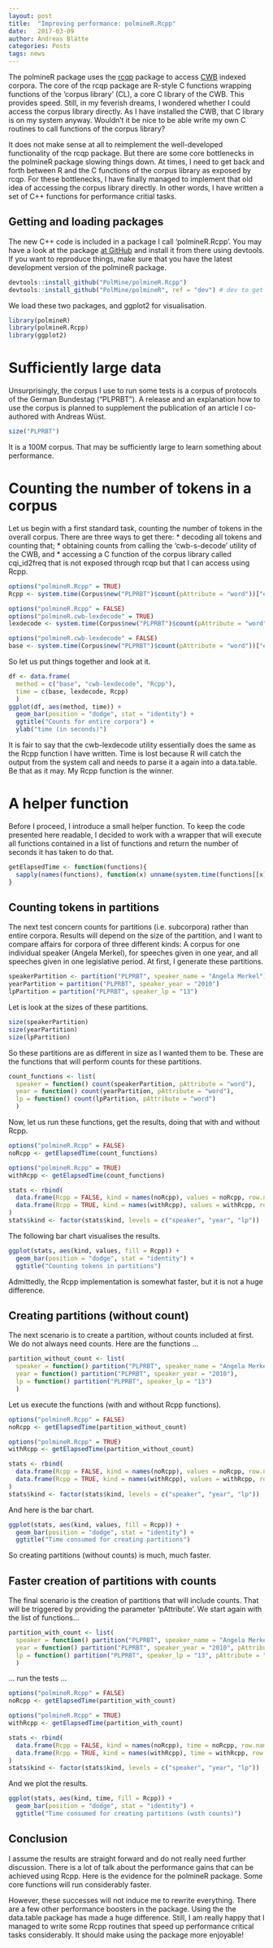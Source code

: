 ```yaml
---
layout: post
title:  "Improving performance: polmineR.Rcpp"
date:   2017-03-09
author: Andreas Blätte
categories: Posts
tags: news
---
```


The polmineR package uses the [rcqp](https://cran.r-project.org/web/packages/rcqp/index.html) package to access [CWB](http://cwb.sourceforge.net) indexed corpora. The core of the rcqp package are R-style C functions wrapping functions of the 'corpus library' (CL), a core C library of the CWB. This provides speed. Still, in my feverish dreams, I wondered whether I could access the corpus library directly. As I have installed the CWB, that C library is on my system anyway. Wouldn't it be nice to be able write my own C routines to call functions of the corpus library?

It does not make sense at all to reimplement the well-developed functionality of the rcqp package. But there are some core bottlenecks in the polmineR package slowing things down. At times, I need to get back and forth between R and the C functions of the corpus library as exposed by rcqp. For these bottlenecks, I have finally managed to implement that old idea of accessing the corpus library directly. In other words, I have written a set of C++ functions for performance critial tasks. 


## Getting and loading packages

The new C++ code is included in a package I call 'polmineR.Rcpp'. You may have a look at the package [at GitHub](http://polmine.sowi.uni-due.de/PolMine/polmineR.Rcpp) and install it from there using devtools. If you want to reproduce things, make sure that you have the latest development version of the polmineR package.

```r
devtools::install_github("PolMine/polmineR.Rcpp")
devtools::install_github("PolMine/polmineR", ref = "dev") # dev to get things from the development branch
```

We load these two packages, and ggplot2 for visualisation.

```r
library(polmineR)
library(polmineR.Rcpp)
library(ggplot2)
```


# Sufficiently large data

Unsurprisingly, the corpus I use to run some tests is a corpus of protocols of the German Bundestag ("PLPRBT"). A release and an explanation how to use the corpus is planned to supplement the publication of an article I co-authored with Andreas Wüst.

```r
size("PLPRBT")
```

It is a 100M corpus. That may be sufficiently large to learn something about performance.


# Counting the number of tokens in a corpus

Let us begin with a first standard task, counting the number of tokens in the overall corpus. There are three ways to get there:
* decoding all tokens and counting that;
* obtaining counts from calling the 'cwb-s-decode' utility of the CWB, and 
* accessing a C function of the corpus library called cqi_id2freq that is not exposed through rcqp but that I can access using Rcpp.

```r
options("polmineR.Rcpp" = TRUE)
Rcpp <- system.time(Corpus$new("PLPRBT")$count(pAttribute = "word"))["elapsed"]

options("polmineR.Rcpp" = FALSE)
options("polmineR.cwb-lexdecode" = TRUE)
lexdecode <- system.time(Corpus$new("PLPRBT")$count(pAttribute = "word"))["elapsed"]

options("polmineR.cwb-lexdecode" = FALSE)
base <- system.time(Corpus$new("PLPRBT")$count(pAttribute = "word"))["elapsed"]
```

So let us put things together and look at it.

```r
df <- data.frame(
  method = c("base", "cwb-lexdecode", "Rcpp"),
  time = c(base, lexdecode, Rcpp)
  )
ggplot(df, aes(method, time)) +
  geom_bar(position = "dodge", stat = "identity") +
  ggtitle("Counts for entire corpora") + 
  ylab("time (in seconds)")
```

It is fair to say that the cwb-lexdecode utility essentially does the same as the Rcpp function I have written. Time is lost because R will catch the output from the system call and needs to parse it a again into a data.table. Be that as it may. My Rcpp function is the winner.


# A helper function

Before I proceed, I introduce a small helper function. To keep the code presented here readable, I decided to work with a wrapper that will execute all functions contained in a list of functions and return the number of seconds it has taken to do that.

```r
getElapsedTime <- function(functions){
  sapply(names(functions), function(x) unname(system.time(functions[[x]]())["elapsed"]))
}
```


Counting tokens in partitions
-----------------------------

The next test concern counts for partitions (i.e. subcorpora) rather than entire corpora. Results will depend on the size of the partition, and I want to compare affairs for corpora of three different kinds: A corpus for one individual speaker (Angela Merkel), for speeches given in one year, and all speeches given in one legislative period. At first, I generate these partitions.

```r
speakerPartition <- partition("PLPRBT", speaker_name = "Angela Merkel")
yearPartition = partition("PLPRBT", speaker_year = "2010")
lpPartition = partition("PLPRBT", speaker_lp = "13")
```

Let is look at the sizes of these partitions. 

```r
size(speakerPartition)
size(yearPartition)
size(lpPartition)
```

So these partitions are as different in size as I wanted them to be. These are the functions that will perform counts for these partitions.

```r
count_functions <- list(
  speaker = function() count(speakerPartition, pAttribute = "word"),
  year = function() count(yearPartition, pAttribute = "word"),
  lp = function() count(lpPartition, pAttribute = "word")
  )
```

Now, let us run these functions, get the results, doing that with and without Rcpp.

```r
options("polmineR.Rcpp" = FALSE)
noRcpp <- getElapsedTime(count_functions)

options("polmineR.Rcpp" = TRUE)
withRcpp <- getElapsedTime(count_functions)

stats <- rbind(
  data.frame(Rcpp = FALSE, kind = names(noRcpp), values = noRcpp, row.names = NULL),
  data.frame(Rcpp = TRUE, kind = names(withRcpp), values = withRcpp, row.names = NULL)
)
stats$kind <- factor(stats$kind, levels = c("speaker", "year", "lp"))
```

The following bar chart visualises the results.

```r
ggplot(stats, aes(kind, values, fill = Rcpp)) +
  geom_bar(position = "dodge", stat = "identity") +
  ggtitle("Counting tokens in partitions")
```

Admittedly, the Rcpp implementation is somewhat faster, but it is not a huge difference.


Creating partitions (without count)
-----------------------------------

The next scenario is to create a partition, without counts included at first. We do not always need counts. Here are the functions ...

```r
partition_without_count <- list(
  speaker = function() partition("PLPRBT", speaker_name = "Angela Merkel"),
  year = function() partition("PLPRBT", speaker_year = "2010"),
  lp = function() partition("PLPRBT", speaker_lp = "13")
  )
```

Let us execute the functions (with and without Rcpp functions).

```r
options("polmineR.Rcpp" = FALSE)
noRcpp <- getElapsedTime(partition_without_count)

options("polmineR.Rcpp" = TRUE)
withRcpp <- getElapsedTime(partition_without_count)

stats <- rbind(
  data.frame(Rcpp = FALSE, kind = names(noRcpp), values = noRcpp, row.names = NULL),
  data.frame(Rcpp = TRUE, kind = names(withRcpp), values = withRcpp, row.names = NULL)
)
stats$kind <- factor(stats$kind, levels = c("speaker", "year", "lp"))
```

And here is the bar chart.

```r
ggplot(stats, aes(kind, values, fill = Rcpp)) +
  geom_bar(position = "dodge", stat = "identity") +
  ggtitle("Time consumed for creating partitions")
```

So creating partitions (without counts) is much, much faster.

Faster creation of partitions with counts
-----------------------------------------

The final scenario is the creation of partitions that will include counts. That will be triggered by providing the parameter 'pAttribute'. We start again with the list of functions...

```r
partition_with_count <- list(
  speaker = function() partition("PLPRBT", speaker_name = "Angela Merkel", pAttribute = "word"),
  year = function() partition("PLPRBT", speaker_year = "2010", pAttribute = "word"),
  lp = function() partition("PLPRBT", speaker_lp = "13", pAttribute = "word")
  )
```

... run the tests ...

```r
options("polmineR.Rcpp" = FALSE)
noRcpp <- getElapsedTime(partition_with_count)

options("polmineR.Rcpp" = TRUE)
withRcpp <- getElapsedTime(partition_with_count)

stats <- rbind(
  data.frame(Rcpp = FALSE, kind = names(noRcpp), time = noRcpp, row.names = NULL),
  data.frame(Rcpp = TRUE, kind = names(withRcpp), time = withRcpp, row.names = NULL)
)
stats$kind <- factor(stats$kind, levels = c("speaker", "year", "lp"))
```

And we plot the results.

```r
ggplot(stats, aes(kind, time, fill = Rcpp)) +
  geom_bar(position = "dodge", stat = "identity") +
  ggtitle("Time consumed for creating partitions (with counts)")
```



Conclusion
----------

I assume the results are straight forward and do not really need further discussion. There is a lot of talk about the performance gains that can be achieved using Rcpp. Here is the evidence for the polmineR package. Some core functions will run considerably faster.

However, these successes will not induce me to rewrite everything. There are a few other performance boosters in the package. Using the the data.table package has made a huge difference. Still, I am really happy that I managed to write some Rcpp routines that speed up performance critical tasks considerably. It should make using the package more enjoyable!
